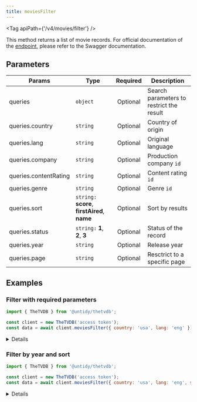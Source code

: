 ```yaml
---
title: moviesFilter
---
```



<Tag apiPath={'/v4/movies/filter'} />

This method returns a list of movie records. For official documentation of the
[endpoint](https://thetvdb.github.io/v4-api/#/Movies/getMoviesFilter), please refer to the Swagger
documentation.

## Parameters

| Params                | Type                                          | Required | Description                              |
| --------------------- | --------------------------------------------- | :------: | ---------------------------------------- |
| queries               | `object`                                      | Optional | Search parameters to restrict the result |
| queries.country       | `string`                                      | Optional | Country of origin                        |
| queries.lang          | `string`                                      | Optional | Original language                        |
| queries.company       | `string`                                      | Optional | Production company `id`                  |
| queries.contentRating | `string`                                      | Optional | Content rating `id`                      |
| queries.genre         | `string`                                      | Optional | Genre `id`                               |
| queries.sort          | `string:` **score**, **firstAired**, **name** | Optional | Sort by results                          |
| queries.status        | `string:` **1**, **2**, **3**                 | Optional | Status of the record                     |
| queries.year          | `string`                                      | Optional | Release year                             |
| queries.page          | `string`                                      | Optional | Resctrict to a specific page             |

## Examples

### Filter with required parameters

```js {4}
import { TheTVDB } from '@untidy/thetvdb';

const client = new TheTVDB('access token');
const data = await client.moviesFilter({ country: 'usa', lang: 'eng' });
```

<Details>

```js
{
  status: 'success',
  data: [
    {
      id: 1,
      name: 'Alita: Battle Angel',
      slug: 'alita-battle-angel',
      image: '/banners/movies/1/posters/2170750.jpg',
      // ...
    },
    // ...
  ],
  links: {
    prev: null,
    self: 'https://api4.thetvdb.com/v4/movies/filter?country=usa&lang=eng&page=0',
    next: 'https://api4.thetvdb.com/v4/movies/filter?country=usa&lang=eng&page=1',
    total_items: 111144,
    page_size: 500,
  },
};
```

</Details>

### Filter by year and sort

```js {4}
import { TheTVDB } from '@untidy/thetvdb';

const client = new TheTVDB('access token');
const data = await client.moviesFilter({ country: 'usa', lang: 'eng', sort: 'name', year: '2023' });
```

<Details>

```js
{
  status: 'success',
  data: [
    {
      id: 350328,
      name: ' A Really Haunted Loud House',
      slug: 'a-really-haunted-loud-house',
      // ...
    },
    // ...
  ],
  links: {
    prev: null,
    self: 'https://api4.thetvdb.com/v4/movies/filter?country=usa&lang=eng&sort=name&year=2023&page=0',
    next: 'https://api4.thetvdb.com/v4/movies/filter?country=usa&lang=eng&sort=name&year=2023&page=1',
    total_items: 1519,
    page_size: 500,
  },
};
```

</Details>
